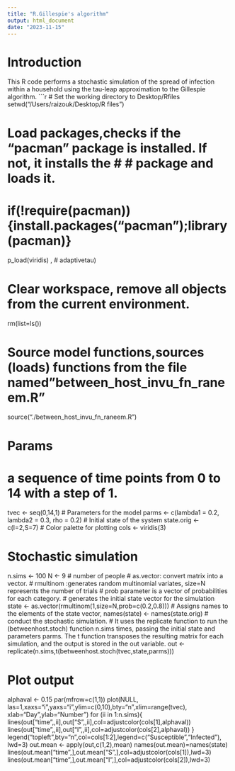 ```yaml
---
title: "R.Gillespie's algorithm"
output: html_document
date: "2023-11-15"
---
```


# Introduction
 This R code performs a stochastic simulation of the spread of infection within a household using the  tau-leap approximation to the Gillespie algorithm. 
 ```r
# Set the working directory to Desktop/Rfiles
setwd("/Users/raizouk/Desktop/R files")

# Load packages,checks if the "pacman" package is installed. If not, it installs the # # package and loads it.
# if(!require(pacman)){install.packages("pacman");library(pacman)}
p_load(viridis)
,
#        adaptivetau)

# Clear workspace, remove all objects from the current environment.
rm(list=ls())


# Source model functions,sources (loads) functions from the file named"between_host_invu_fn_raneem.R"
source("./between_host_invu_fn_raneem.R")

# Params
# a sequence of time points from 0 to 14 with a step of 1.
tvec <- seq(0,14,1)
# Parameters for the model
parms <- c(lambda1 = 0.2, lambda2 = 0.3, rho = 0.2)
# Initial state of the system
state.orig <- c(I=2,S=7)
# Color palette for plotting
cols <- viridis(3)

# Stochastic simulation
n.sims <- 100
N <- 9 # number of people
# as.vector: convert matrix into a vector.
# rmultinom :generates random multinomial variates, size=N represents the number of trials 
# prob parameter is a vector of probabilities for each category.
# generates the initial state vector for the simulation
state <- as.vector(rmultinom(1,size=N,prob=c(0.2,0.8)))
# Assigns names to the elements of the state vector,
names(state) <- names(state.orig)
# conduct the stochastic simulation.
# It uses the replicate function to run the (betweenhost.stoch) function n.sims times, passing the initial state and parameters parms. The t function transposes the resulting matrix for each simulation, and the output is stored in the out variable.
out <- replicate(n.sims,t(betweenhost.stoch(tvec,state,parms)))


# Plot output

alphaval <- 0.15
par(mfrow=c(1,1))
plot(NULL,
     las=1,xaxs="i",yaxs="i",ylim=c(0,10),bty="n",xlim=range(tvec),
     xlab="Day",ylab="Number")
for (ii in 1:n.sims){
    lines(out["time",,ii],out["S",,ii],col=adjustcolor(cols[1],alphaval))
    lines(out["time",,ii],out["I",,ii],col=adjustcolor(cols[2],alphaval))
}
legend("topleft",bty="n",col=cols[1:2],legend=c("Susceptible","Infected"),
       lwd=3)
out.mean <- apply(out,c(1,2),mean)
names(out.mean)=names(state)
lines(out.mean["time",],out.mean["S",],col=adjustcolor(cols[1]),lwd=3)
lines(out.mean["time",],out.mean["I",],col=adjustcolor(cols[2]),lwd=3)






